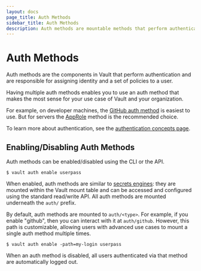 ```yaml
---
layout: docs
page_title: Auth Methods
sidebar_title: Auth Methods
description: Auth methods are mountable methods that perform authentication for Vault.
---
```


# Auth Methods

Auth methods are the components in Vault that perform authentication and are
responsible for assigning identity and a set of policies to a user.

Having multiple auth methods enables you to use an auth method that makes the
most sense for your use case of Vault and your organization.

For example, on developer machines, the [GitHub auth method](/vault/docs/auth/github)
is easiest to use. But for servers the [AppRole](/vault/docs/auth/approle)
method is the recommended choice.

To learn more about authentication, see the
[authentication concepts page](/vault/docs/concepts/auth).

## Enabling/Disabling Auth Methods

Auth methods can be enabled/disabled using the CLI or the API.

```shell-session
$ vault auth enable userpass
```

When enabled, auth methods are similar to [secrets engines](/vault/docs/secrets):
they are mounted within the Vault mount table and can be accessed
and configured using the standard read/write API. All auth methods are mounted underneath the `auth/` prefix.

By default, auth methods are mounted to `auth/<type>`. For example, if you
enable "github", then you can interact with it at `auth/github`. However, this
path is customizable, allowing users with advanced use cases to mount a single
auth method multiple times.

```shell-session
$ vault auth enable -path=my-login userpass
```

When an auth method is disabled, all users authenticated via that method are
automatically logged out.
